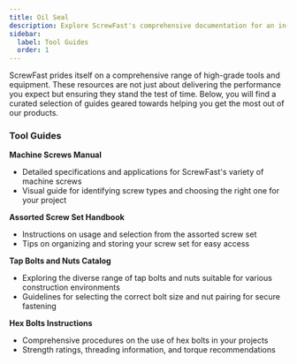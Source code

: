```yaml
---
title: Oil Seal
description: Explore ScrewFast's comprehensive documentation for an in-depth look at our premium tools and construction services. 
sidebar:
  label: Tool Guides
  order: 1
---
```


ScrewFast prides itself on a comprehensive range of high-grade tools and equipment. These resources are not just about delivering the performance you expect but ensuring they stand the test of time. Below, you will find a curated selection of guides geared towards helping you get the most out of our products.

### Tool Guides

**Machine Screws Manual**  
   - Detailed specifications and applications for ScrewFast's variety of machine screws
   - Visual guide for identifying screw types and choosing the right one for your project

**Assorted Screw Set Handbook**  
   - Instructions on usage and selection from the assorted screw set
   - Tips on organizing and storing your screw set for easy access

**Tap Bolts and Nuts Catalog**  
   - Exploring the diverse range of tap bolts and nuts suitable for various construction environments
   - Guidelines for selecting the correct bolt size and nut pairing for secure fastening

**Hex Bolts Instructions**  
   - Comprehensive procedures on the use of hex bolts in your projects
   - Strength ratings, threading information, and torque recommendations